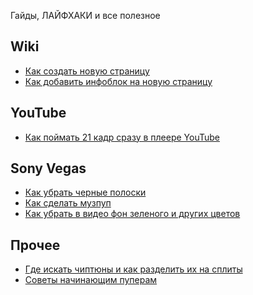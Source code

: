Гайды, ЛАЙФХАКИ и все полезное

==Wiki==
*[[Как создать новую страницу]]
*[[Как добавить инфоблок на новую страницу]]
==YouTube==
*[[Как поймать 21 кадр сразу в плеере YouTube]]
==Sony Vegas==
*[[Как убрать черные полоски]]
*[[Как сделать музпуп]]
*[[Как убрать в видео фон зеленого и других цветов]]
== Прочее ==
*[[Где искать чиптюны и как разделить их на сплиты]]
*[[Советы начинающим пуперам]]